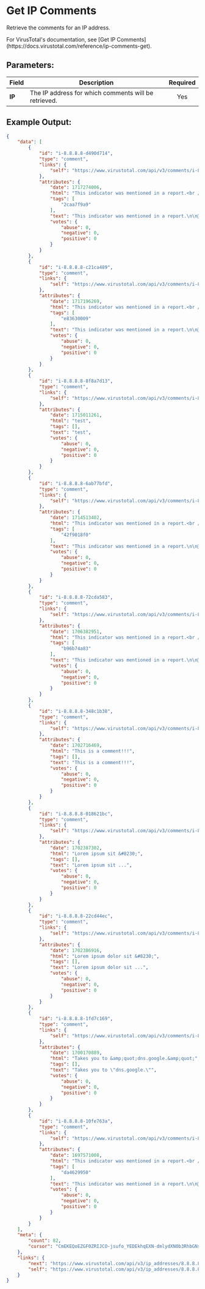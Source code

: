 
# Get IP Comments

Retrieve the comments for an IP address.

<Callout type="info">
	For VirusTotal's documentation, see [Get IP Comments](https://docs.virustotal.com/reference/ip-comments-get).
</Callout>

## Parameters:

| Field       | Description                                                                                 | Required |
| ----------- | ------------------------------------------------------------------------------------------- | :------: |
| **IP**      | The IP address for which comments will be retrieved.                                        |   Yes    |


## Example Output:

```json
{
    "data": [
        {
            "id": "i-8.8.8.8-d490d714",
            "type": "comment",
            "links": {
                "self": "https://www.virustotal.com/api/v3/comments/i-8.8.8.8-d490d714"
            },
            "attributes": {
                "date": 1717274006,
                "html": "This indicator was mentioned in a report.<br /><br />🔎 Title: New “Goldoon” Botnet Targeting D-Link Devices<br />📑 Reference: https://www.fortinet.com/blog/threat-research/new-goldoon-botnet-targeting-d-link-devices<br />📆 Report Publish Date: 2024-05-01<br />🏷️ Reference ID: #2caa7f9a9 (https://www.virustotal.com/gui/search/2caa7f9a9/comments for report&amp;#x27;s related indicators)<br />",
                "tags": [
                    "2caa7f9a9"
                ],
                "text": "This indicator was mentioned in a report.\n\n🔎 Title: New “Goldoon” Botnet Targeting D-Link Devices\n📑 Reference: https://www.fortinet.com/blog/threat-research/new-goldoon-botnet-targeting-d-link-devices\n📆 Report Publish Date: 2024-05-01\n🏷️ Reference ID: #2caa7f9a9 (https://www.virustotal.com/gui/search/2caa7f9a9/comments for report's related indicators)\n",
                "votes": {
                    "abuse": 0,
                    "negative": 0,
                    "positive": 0
                }
            }
        },
        {
            "id": "i-8.8.8.8-c21ca489",
            "type": "comment",
            "links": {
                "self": "https://www.virustotal.com/api/v3/comments/i-8.8.8.8-c21ca489"
            },
            "attributes": {
                "date": 1717196269,
                "html": "This indicator was mentioned in a report.<br /><br />🔎 Title: Analysis of Nightingale Stealer<br />📑 Reference: https://medium.com/@a.kh/analysis-of-nightingale-stealer-47bbdee4da39<br />📆 Report Publish Date: 2024-02-09<br />🏷️ Reference ID: #e83630009 (https://www.virustotal.com/gui/search/e83630009/comments for report&amp;#x27;s related indicators)<br />",
                "tags": [
                    "e83630009"
                ],
                "text": "This indicator was mentioned in a report.\n\n🔎 Title: Analysis of Nightingale Stealer\n📑 Reference: https://medium.com/@a.kh/analysis-of-nightingale-stealer-47bbdee4da39\n📆 Report Publish Date: 2024-02-09\n🏷️ Reference ID: #e83630009 (https://www.virustotal.com/gui/search/e83630009/comments for report's related indicators)\n",
                "votes": {
                    "abuse": 0,
                    "negative": 0,
                    "positive": 0
                }
            }
        },
        {
            "id": "i-8.8.8.8-8f8a7d13",
            "type": "comment",
            "links": {
                "self": "https://www.virustotal.com/api/v3/comments/i-8.8.8.8-8f8a7d13"
            },
            "attributes": {
                "date": 1715011261,
                "html": "test",
                "tags": [],
                "text": "test",
                "votes": {
                    "abuse": 0,
                    "negative": 0,
                    "positive": 0
                }
            }
        },
        {
            "id": "i-8.8.8.8-6ab77bfd",
            "type": "comment",
            "links": {
                "self": "https://www.virustotal.com/api/v3/comments/i-8.8.8.8-6ab77bfd"
            },
            "attributes": {
                "date": 1714513402,
                "html": "This indicator was mentioned in a report.<br /><br />🔎 Title: Hiding in Plain Sight: Part 2<br />📑 Reference: https://www.huntress.com/blog/hiding-in-plain-sight-part-2<br />📆 Report Publish Date: 2024-04-12<br />🏷️ Reference ID: #42f9018f0 (https://www.virustotal.com/gui/search/42f9018f0/comments for report&amp;#x27;s related indicators)<br />",
                "tags": [
                    "42f9018f0"
                ],
                "text": "This indicator was mentioned in a report.\n\n🔎 Title: Hiding in Plain Sight: Part 2\n📑 Reference: https://www.huntress.com/blog/hiding-in-plain-sight-part-2\n📆 Report Publish Date: 2024-04-12\n🏷️ Reference ID: #42f9018f0 (https://www.virustotal.com/gui/search/42f9018f0/comments for report's related indicators)\n",
                "votes": {
                    "abuse": 0,
                    "negative": 0,
                    "positive": 0
                }
            }
        },
        {
            "id": "i-8.8.8.8-72cda583",
            "type": "comment",
            "links": {
                "self": "https://www.virustotal.com/api/v3/comments/i-8.8.8.8-72cda583"
            },
            "attributes": {
                "date": 1706382951,
                "html": "This indicator was mentioned in a report.<br /><br />🔎 Title: Turkish espionage campaigns in the Netherlands<br />📑 Reference: https://www.huntandhackett.com/blog/turkish-espionage-campaigns<br />📆 Report Publish Date: 2024-01-08<br />🏷️ Reference ID: #b96b74a83 (https://www.virustotal.com/gui/search/b96b74a83/comments for report&amp;#x27;s related indicators)<br />",
                "tags": [
                    "b96b74a83"
                ],
                "text": "This indicator was mentioned in a report.\n\n🔎 Title: Turkish espionage campaigns in the Netherlands\n📑 Reference: https://www.huntandhackett.com/blog/turkish-espionage-campaigns\n📆 Report Publish Date: 2024-01-08\n🏷️ Reference ID: #b96b74a83 (https://www.virustotal.com/gui/search/b96b74a83/comments for report's related indicators)\n",
                "votes": {
                    "abuse": 0,
                    "negative": 0,
                    "positive": 0
                }
            }
        },
        {
            "id": "i-8.8.8.8-348c1b38",
            "type": "comment",
            "links": {
                "self": "https://www.virustotal.com/api/v3/comments/i-8.8.8.8-348c1b38"
            },
            "attributes": {
                "date": 1702716469,
                "html": "This is a comment!!!",
                "tags": [],
                "text": "This is a comment!!!",
                "votes": {
                    "abuse": 0,
                    "negative": 0,
                    "positive": 0
                }
            }
        },
        {
            "id": "i-8.8.8.8-018621bc",
            "type": "comment",
            "links": {
                "self": "https://www.virustotal.com/api/v3/comments/i-8.8.8.8-018621bc"
            },
            "attributes": {
                "date": 1702387302,
                "html": "Lorem ipsum sit &#8230;",
                "tags": [],
                "text": "Lorem ipsum sit ...",
                "votes": {
                    "abuse": 0,
                    "negative": 0,
                    "positive": 0
                }
            }
        },
        {
            "id": "i-8.8.8.8-22cd44ec",
            "type": "comment",
            "links": {
                "self": "https://www.virustotal.com/api/v3/comments/i-8.8.8.8-22cd44ec"
            },
            "attributes": {
                "date": 1702386916,
                "html": "Lorem ipsum dolor sit &#8230;",
                "tags": [],
                "text": "Lorem ipsum dolor sit ...",
                "votes": {
                    "abuse": 0,
                    "negative": 0,
                    "positive": 0
                }
            }
        },
        {
            "id": "i-8.8.8.8-1fd7c169",
            "type": "comment",
            "links": {
                "self": "https://www.virustotal.com/api/v3/comments/i-8.8.8.8-1fd7c169"
            },
            "attributes": {
                "date": 1700170889,
                "html": "Takes you to &amp;quot;dns.google.&amp;quot;",
                "tags": [],
                "text": "Takes you to \"dns.google.\"",
                "votes": {
                    "abuse": 0,
                    "negative": 0,
                    "positive": 0
                }
            }
        },
        {
            "id": "i-8.8.8.8-10fe763a",
            "type": "comment",
            "links": {
                "self": "https://www.virustotal.com/api/v3/comments/i-8.8.8.8-10fe763a"
            },
            "attributes": {
                "date": 1697571008,
                "html": "This indicator was mentioned in a report.<br /><br />🔎 Title: Blocking Dedicated Attacking Hosts Is Not Enough: In-Depth Analysis of a Worldwide Linux XorDDoS Campaign<br />📑 Reference: https://unit42.paloaltonetworks.com/new-linux-xorddos-trojan-campaign-delivers-malware/<br />📆 Report Publish Date: 2023-10-16<br />🏷️ Reference ID: #da4629950 (https://www.virustotal.com/gui/search/da4629950/comments for report&amp;#x27;s related indicators)<br />",
                "tags": [
                    "da4629950"
                ],
                "text": "This indicator was mentioned in a report.\n\n🔎 Title: Blocking Dedicated Attacking Hosts Is Not Enough: In-Depth Analysis of a Worldwide Linux XorDDoS Campaign\n📑 Reference: https://unit42.paloaltonetworks.com/new-linux-xorddos-trojan-campaign-delivers-malware/\n📆 Report Publish Date: 2023-10-16\n🏷️ Reference ID: #da4629950 (https://www.virustotal.com/gui/search/da4629950/comments for report's related indicators)\n",
                "votes": {
                    "abuse": 0,
                    "negative": 0,
                    "positive": 0
                }
            }
        }
    ],
    "meta": {
        "count": 82,
        "cursor": "CmEKEQoEZGF0ZRIJCO-jsufo_YEDEkhqEXN-dmlydXN0b3RhbGNsb3VkcjMLEglJcEFkZHJlc3MiBzguOC44LjgMCxIHQ29tbWVudCIQOC44LjguOC0xMGZlNzYzYQwYACAB"
    },
    "links": {
        "next": "https://www.virustotal.com/api/v3/ip_addresses/8.8.8.8/comments?limit=10&cursor=CmEKEQoEZGF0ZRIJCO-jsufo_YEDEkhqEXN-dmlydXN0b3RhbGNsb3VkcjMLEglJcEFkZHJlc3MiBzguOC44LjgMCxIHQ29tbWVudCIQOC44LjguOC0xMGZlNzYzYQwYACAB",
        "self": "https://www.virustotal.com/api/v3/ip_addresses/8.8.8.8/comments?limit=10"
    }
}
